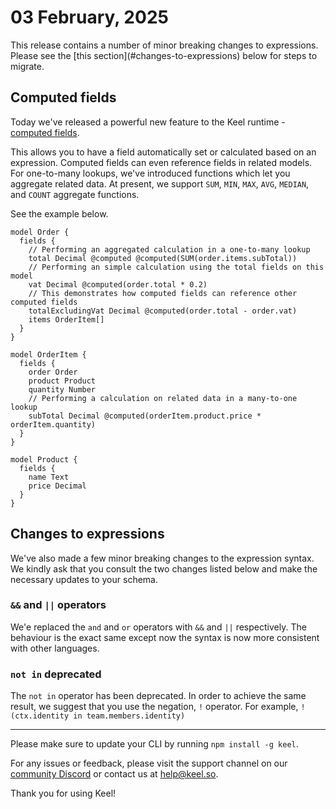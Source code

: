 
# 03 February, 2025

<Callout type="warning">
This release contains a number of minor breaking changes to expressions. Please see the [this section](#changes-to-expressions) below for steps to migrate.
</Callout>

## Computed fields

Today we've released a powerful new feature to the Keel runtime - [computed fields](/models#computed-fields). 

This allows you to have a field automatically set or calculated based on an expression. Computed fields can even reference fields in related models. For one-to-many lookups, we've introduced functions which let you aggregate related data. At present, we support `SUM`, `MIN`, `MAX`, `AVG`, `MEDIAN`, and `COUNT` aggregate functions.

See the example below.

```keel
model Order {
  fields {
    // Performing an aggregated calculation in a one-to-many lookup
    total Decimal @computed @computed(SUM(order.items.subTotal))
    // Performing an simple calculation using the total fields on this model
    vat Decimal @computed(order.total * 0.2)
    // This demonstrates how computed fields can reference other computed fields
    totalExcludingVat Decimal @computed(order.total - order.vat)
    items OrderItem[]
  }
}

model OrderItem {
  fields {
    order Order
    product Product
    quantity Number
    // Performing a calculation on related data in a many-to-one lookup
    subTotal Decimal @computed(orderItem.product.price * orderItem.quantity)
  }
}

model Product {
  fields {
    name Text
    price Decimal
  }
}
```

## Changes to expressions

We've also made a few minor breaking changes to the expression syntax. We kindly ask that you consult the two changes listed below and make the necessary updates to your schema.

### `&&` and `||` operators

We'e replaced the `and` and `or` operators with `&&` and `||` respectively. The behaviour is the exact same except now the syntax is now more consistent with other languages.

### `not in` deprecated

The `not in` operator has been deprecated. In order to achieve the same result, we suggest that you use the negation, `!` operator.  For example, `!(ctx.identity in team.members.identity)`

---
Please make sure to update your CLI by running `npm install -g keel`.

For any issues or feedback, please visit the support channel on our [community Discord](https://keel.so/discord) or contact us at [help@keel.so](mailto:help@keel.so).

Thank you for using Keel!
